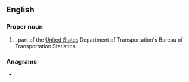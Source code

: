 ==English==

===Proper noun===
{{en-proper noun}}

# {{lb|en|transport}} {{init of|en|{{w|National Transportation Library}}|nodot=1}}, part of the [[United States]] Department of Transportation's Bureau of Transportation Statistics.

===Anagrams===
* {{anagrams|en|a=lnt|LNT|LTN|TLN|tln}}